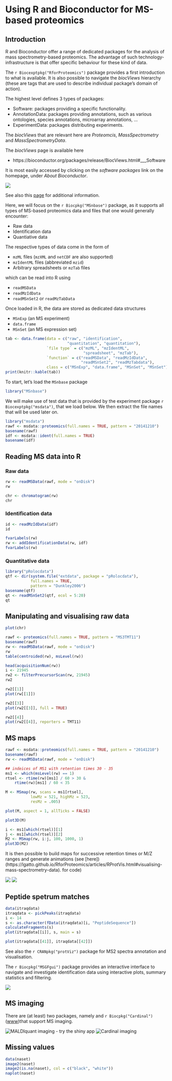 # Using R and Bioconductor for MS-based proteomics

## Introduction

R and Bioconductor offer a range of dedicated packages for the
analysis of mass spectrometry-based proteomics. The advantage of such
technology-infrastructure is that offer specific behaviour for these
kind of data.

The `r Biocexptpkg("RforProteomics")` package provides a first
introduction to what is available. It is also possible to navigate the
*biocViews* hierarchy (these are tags that are used to describe
individual package's domain of action).

The highest level defines 3 types of packages:

- Software: packages providing a specific functionality.
- AnnotationData: packages providing annotations, such as various
  ontologies, species annotations, microarray annotations, ...
- ExperimentData: packages distributing experiments.

The *biocViews* that are relevant here are *Proteomcis*,
*MassSpectrometry* and *MassSpectrometryData*.

The *biocViews* page is available here

- https://bioconductor.org/packages/release/BiocViews.html#___Software

It is most easily accessed by clicking on the *software packages* link
on the homepage, under *About Bioconductor*.

![](./img/biocwww.png)

See also
this [page](https://bioconductor.org/developers/how-to/biocViews/) for
additional information.

Here, we will focus on the `r Biocpkg("MSnbase")` package, as it
supports all types of MS-based proteomics data and files that one
would generally encounter:

- Raw data
- Identification data
- Quantiative data

The respective types of data come in the form of

- `mzML` files (`mzXML` and `netCDF` are also supported)
- `mzIdentML` files (abbreviated `mzid`)
- Arbitrary spreadsheets or `mzTab` files

which can be read into R using

- `readMSData`
- `readMzIdData`
- `readMSnSet2` or `readMzTabData`

Once loaded in R, the data are stored as dedicated data structures

- `MSnExp` (an MS experiment)
- `data.frame`
- `MSnSet` (an MS expression set)


```r
tab <- data.frame(data = c("raw", "identification",
						   "quantitation", "quantitation"),
				  `file type` = c("mzML", "mzIdentML",
								  "spreadsheet", "mzTab"),
				  `function` = c("readMSData", "readMzIdData",
								 "readMSnSet2", "readMzTabdata"),
				  class = c("MSnExp", "data.frame", "MSnSet", "MSnSet"))
print(knitr::kable(tab))
```

To start, let's load the `MSnbase` package

```r
library("MSnbase")
```

We will make use of test data that is provided by the experiment
package `r Biocexptpkg("msdata")`, that we load below. We then extract
the file names that will be used later on.

```r
library("msdata")
rawf <- msdata::proteomics(full.names = TRUE, pattern = "20141210")
basename(rawf)
idf <- msdata::ident(full.names = TRUE)
basename(idf)
```

## Reading MS data into R

### Raw data {-}

```r
rw <- readMSData(rawf, mode = "onDisk")
rw
```

```r
chr <- chromatogram(rw)
chr
```
### Identification data {-}

```r
id <- readMzIdData(idf)
id
```

```r
fvarLabels(rw)
rw <- addIdentificationData(rw, idf)
fvarLabels(rw)
```

### Quantitative data {-}

```r
library("pRolocdata")
qtf <- dir(system.file("extdata", package = "pRolocdata"),
		   full.names = TRUE,
		   pattern = "Dunkley2006")
basename(qtf)
qt <- readMSnSet2(qtf, ecol = 5:20)
qt
```

## Manipulating and visualising raw data

```r
plot(chr)
```

```r
rawf <- proteomics(full.names = TRUE, pattern = "MS3TMT11")
basename(rawf)
rw <- readMSData(rawf, mode = "onDisk")
rw
table(centroided(rw), msLevel(rw))
```

```r
head(acquisitionNum(rw))
i <- 21945
rw2 <- filterPrecursorScan(rw, 21945)
rw2
```

```r
rw2[[1]]
plot(rw[[1]])
```

```r
rw2[[3]]
plot(rw2[[3]], full = TRUE)
```

```r
rw2[[4]]
plot(rw2[[4]], reporters = TMT11)
```

## MS maps

```r
rawf <- msdata::proteomics(full.names = TRUE, pattern = "20141210")
basename(rawf)
rw <- readMSData(rawf, mode = "onDisk")

## indeices of MS1 with retention times 30 - 35
ms1 <- which(msLevel(rw) == 1)
rtsel <- rtime(rw)[ms1] / 60 > 30 &
	rtime(rw)[ms1] / 60 < 35

M <- MSmap(rw, scans = ms1[rtsel],
		   lowMz = 521, highMz = 523,
		   resMz = .005)
```

```r
plot(M, aspect = 1, allTicks = FALSE)
```

```r
plot3D(M)
```

```r
i <- ms1[which(rtsel)][1]
j <- ms1[which(rtsel)][2]
M2 <- MSmap(rw, i:j, 100, 1000, 1)
plot3D(M2)
```

It is then possible to build maps for successive retention times or
M/Z ranges and generate animations (see
[here])(https://lgatto.github.io/RforProteomics/articles/RProtVis.html#visualising-mass-spectrometry-data).
for code)

![](https://lgatto.github.io/RforProteomics/articles/figures/msanim1.gif)
![](https://lgatto.github.io/RforProteomics/articles/figures/msanim2.gif)

## Peptide spetrum matches

```r
data(itraqdata)
itraqdata <- pickPeaks(itraqdata)
i <- 14
s <- as.character(fData(itraqdata)[i, "PeptideSequence"])
calculateFragments(s)
plot(itraqdata[[i]], s, main = s)
```

```r
plot(itraqdata[[41]], itraqdata[[42]])
```

See also the `r CRANpkg("protViz")` package for MS2 spectra annotation
and visualisation.

The `r Biocpkg("MSGFgui")` package provides an interactive interface
to navigate and investigate identification data using interactive
plots, summary statistics and filtering.

![](https://lgatto.github.io/RforProteomics/articles/figures/MSGFgui.png)


## MS imaging

There are (at least) two packages, namely and `r Biocpkg("Cardinal")`
([www](http://cardinalmsi.org/))that support MS imaging.

![MALDIquant imaging - try the [shiny app](https://sgibb.shinyapps.io/ims-shiny/)](./img/mqmsi-1.png)
![Cardinal imaging](./img/cardinal.png)


## Missing values

```r
data(naset)
image2(naset)
image2(is.na(naset), col = c("black", "white"))
naplot(naset)
```
